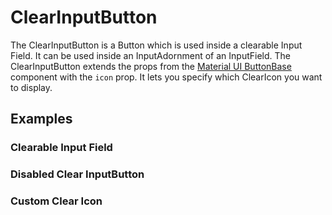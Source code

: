

<Meta of={ClearInputButtonStories} />

# ClearInputButton

The ClearInputButton is a Button which is used inside a clearable Input Field. It can be used inside an InputAdornment of an InputField.
The ClearInputButton extends the props from the [Material UI ButtonBase](https://mui.com/api/button-base/) component with the `icon` prop.
It lets you specify which ClearIcon you want to display.

<Canvas of={ClearInputButtonStories.Default} />

## Examples

### Clearable Input Field

<Canvas of={ClearInputButtonStories.ClearableInputField} />

### Disabled Clear InputButton

<Canvas of={ClearInputButtonStories.Disabled} />

### Custom Clear Icon

<Canvas of={ClearInputButtonStories.CustomClearIcon} />
